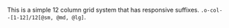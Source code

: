 
This is a simple 12 column grid system that has responsive suffixes. `.o-col--[1-12]/12[@sm, @md, @lg]`.

<Snippet component={Grid} snippet={snippet} />
